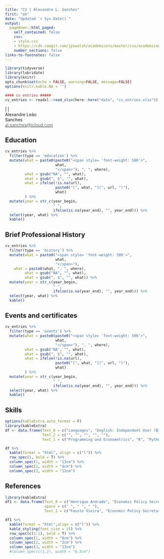 ```yaml
---
title: "CV | Alexandre L. Sanches"
first: "ok"
date: "Updated `r Sys.Date()`"
output:
  pagedown::html_paged:
    self_contained: false
    css: 
    - style.css
    - https://cdn.rawgit.com/jpswalsh/academicons/master/css/academicons.min.css
    number_sections: false
links-to-footnotes: false
---
```


```r
library(tidyverse)
library(lubridate)
library(knitr)
opts_chunk$set(echo = FALSE, warning=FALSE, message=FALSE)
options(knitr.kable.NA = '')

#### cv entries #####
cv_entries <- readxl::read_xlsx(here::here("data", "cv_entries.xlsx"))

```


<div class = "footer",>
  <a href="mailto:al.sanches@icloud.com" class="icon-block">
      <i class="fas fafooter fa-envelope"> </i>
  </a>
  |
  <a href="https://www.linkedin.com/in/alexandre-leao-sanches/" class="icon-block">
      <i class="fab fafooter fa-linkedin"> </i>
  </a>
  |
  <a href="https://github.com/alexandrsanches" class="icon-block">
      <i class="fab fafooter fa-github"> </i>
  </a>
  
</div>


<div id = "block_container">

<div class = "first", id="bloc1">Alexandre Leão</div>  
<div class = "last", id="bloc2">Sanches</div>

</div>

<div id = "position", class = "position">
<a href="mailto:al.sanches@icloud.com"> <span style="color: #454545"><i class="fas fa-envelope"></i></span> <span style= 'color: #5F6A6A'>al.sanches@icloud.com </a></span>
</div>

## Education {.education .nohead}

```r
cv_entries %>% 
  filter(type == 'education') %>% 
  mutate(what = paste0(paste0("<span style= 'font-weight: 500'>",
                       what, 
                       "</span>"), ", ", where),
         what = gsub("NA", "", what),
         what = gsub(", $", "", what),
         what = ifelse(!is.na(url), 
                       paste0("[", what, "](", url, ")"), 
                       what)
         ) %>% 
  mutate(year = str_c(year_begin, 
                      " ", 
                      ifelse(is.na(year_end), "", year_end))) %>% 
  select(year, what) %>% 
  kable()
```

## Brief Professional History {.history .nohead}

```r
cv_entries %>% 
  filter(type == 'history') %>% 
  mutate(what = paste0("<span style= 'font-weight: 500'>",
                       what, 
                       "</span>"),
    what = paste0(what, ", ", where),
         what = gsub("NA", "", what),
         what = gsub(", $", "", what)) %>% 
  mutate(year = str_c(year_begin, 
                      " ", 
                      ifelse(is.na(year_end), "", year_end))) %>% 
  select(year, what) %>% 
  kable()
```

## Events and certificates {.history .nohead}

```r
cv_entries %>% 
  filter(type == 'events') %>% 
  mutate(what = paste0(paste0("<span style= 'font-weight: 500'>",
                       what, 
                       "</span>"), ", ", where),
         what = gsub("NA", "", what),
         what = gsub(", $", "", what),
         what = ifelse(!is.na(url), 
                       paste0("[", what, "](", url, ")"), 
                       what)
         ) %>% 
  mutate(year = str_c(year_begin, 
                      " ", 
                      ifelse(is.na(year_end), "", year_end))) %>% 
  select(year, what) %>%
  kable()
```

## Skills {.nohead}

```r
options(kableExtra.auto_format = F)
library(kableExtra)
df <- data.frame(Text_0 = c("Languages", "English: Independent User (B1-B2)", "Portuguese: Native speaker", "", ""),
                 Text_2 = c("", "", "", "", ""),
                 Text_1 = c("Programming and Econometrics", "R", "Python", "EViews", "Excel"))

df %>%
  kable(format = "html", align = c("l")) %>%
  row_spec(1, bold = T) %>%
  column_spec(1, width = "13cm") %>%
  column_spec(2, width = "4cm") %>%
  column_spec(3, width = "13cm")
```

## References {.nohead}

```r
library(kableExtra)
df1 <- data.frame(Text_0 = c("Henrique Andrade", "Economic Policy Secretariat of the Ministry of Economy", "henrique.coelho@fazenda.gov.br"),
                  space = c(" ", " ", " "),
                  Text_1 = c("Fausto Vieira", "Economic Policy Secretariat of the Ministry of Economy", "fausto.vieira@fazenda.gov.br"))

df1 %>%
  kable(format = "html",align = c("l")) %>%
  kable_styling(font_size = 15) %>%
  row_spec(c(1:1), bold = T) %>%
  column_spec(1, width = "8cm") %>%
  column_spec(2, width = "2cm") %>%
  column_spec(3, width = "13cm")
  #column_spec(c(1,2), width = "6.5cm")
```
